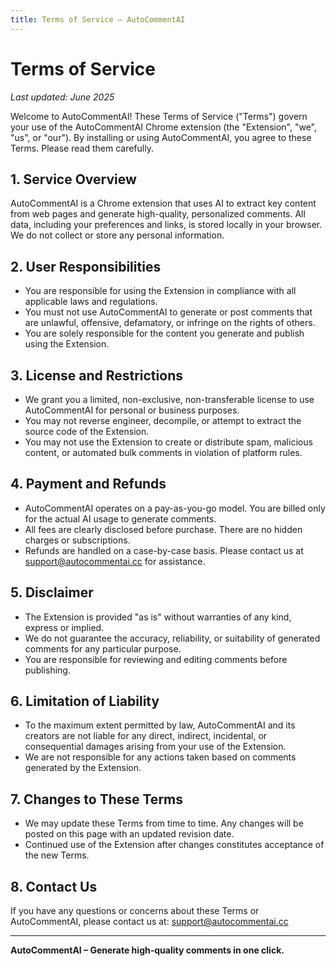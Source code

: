 ```yaml
---
title: Terms of Service – AutoCommentAI
---
```


# Terms of Service

_Last updated: June 2025_

Welcome to AutoCommentAI! These Terms of Service ("Terms") govern your use of the AutoCommentAI Chrome extension (the "Extension", "we", "us", or "our"). By installing or using AutoCommentAI, you agree to these Terms. Please read them carefully.

## 1. Service Overview

AutoCommentAI is a Chrome extension that uses AI to extract key content from web pages and generate high-quality, personalized comments. All data, including your preferences and links, is stored locally in your browser. We do not collect or store any personal information.

## 2. User Responsibilities

- You are responsible for using the Extension in compliance with all applicable laws and regulations.
- You must not use AutoCommentAI to generate or post comments that are unlawful, offensive, defamatory, or infringe on the rights of others.
- You are solely responsible for the content you generate and publish using the Extension.

## 3. License and Restrictions

- We grant you a limited, non-exclusive, non-transferable license to use AutoCommentAI for personal or business purposes.
- You may not reverse engineer, decompile, or attempt to extract the source code of the Extension.
- You may not use the Extension to create or distribute spam, malicious content, or automated bulk comments in violation of platform rules.

## 4. Payment and Refunds

- AutoCommentAI operates on a pay-as-you-go model. You are billed only for the actual AI usage to generate comments.
- All fees are clearly disclosed before purchase. There are no hidden charges or subscriptions.
- Refunds are handled on a case-by-case basis. Please contact us at [support@autocommentai.cc](mailto:support@autocommentai.cc) for assistance.

## 5. Disclaimer

- The Extension is provided "as is" without warranties of any kind, express or implied.
- We do not guarantee the accuracy, reliability, or suitability of generated comments for any particular purpose.
- You are responsible for reviewing and editing comments before publishing.

## 6. Limitation of Liability

- To the maximum extent permitted by law, AutoCommentAI and its creators are not liable for any direct, indirect, incidental, or consequential damages arising from your use of the Extension.
- We are not responsible for any actions taken based on comments generated by the Extension.

## 7. Changes to These Terms

- We may update these Terms from time to time. Any changes will be posted on this page with an updated revision date.
- Continued use of the Extension after changes constitutes acceptance of the new Terms.

## 8. Contact Us

If you have any questions or concerns about these Terms or AutoCommentAI, please contact us at: [support@autocommentai.cc](mailto:support@autocommentai.cc)

---

**AutoCommentAI – Generate high-quality comments in one click.**
